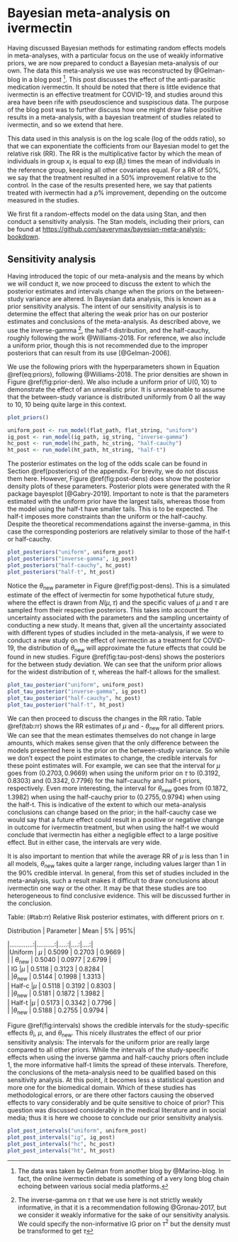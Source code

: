 # Bayesian meta-analysis on ivermectin

Having discussed Bayesian methods for estimating random effects models in meta-analyses, with a particular focus on the use of weakly informative priors, we are now prepared to conduct a Bayesian meta-analysis of our own. The data this meta-analysis we use was reconstructed by @Gelman-blog in a blog post ^[The data was taken by Gelman from another blog by @Marino-blog. In fact, the online ivermectin debate is something of a very long blog chain echoing between various social media platforms.]. This post discusses the effect of the anti-parasitic medication ivermectin. It should be noted that there is little evidence that ivermectin is an effective treatment for COVID-19, and studies around this area have been rife with pseudoscience and suspiscious data. The purpose of the blog post was to further discuss how one might draw false positive results in a meta-analysis, with a bayesian treatment of studies related to ivermectin, and so we extend that here.

This data used in this analysis is on the log scale (log of the odds ratio), so that we can exponentiate the cofficients from our Bayesian model to get the relative risk (RR). The RR is the multiplicative factor by which the mean of individuals in group $x_i$ is equal to $\exp(B_i)$ times the mean of individuals in the reference group, keeping all other covariates
equal. For a RR of 50\%, we say that the treatment resulted in a 50\% improvement relative to the control. In the case of the results presented here, we say that patients treated with ivermectin had a $p$\% improvement, depending on the outcome measured in the studies.

We first fit a random-effects model on the data using Stan, and then conduct a sensitivity analysis. The Stan models, including their priors, can be found at <https://github.com/saverymax/bayesian-meta-analysis-bookdown>.


## Sensitivity analysis

Having introduced the topic of our meta-analysis and the means by which we will conduct it, we now proceed to discuss the extent to which the posterior estimates and intervals change when the priors on the between-study variance are altered. In Bayesian data analysis, this is known as a prior sensitivity analysis. The intent of our sensitivity analysis is to determine the effect that altering the weak prior has on our posterior estimates and conclusions of the meta-analysis. As described above, we use the inverse-gamma ^[The inverse-gamma on $\tau$ that we use here is not strictly weakly informative, in that it is a recommendation following @Gronau-2017, but we consider it weakly informative for the sake of our sensitivity analysis. We could specify the non-informative IG prior on $\tau^2$ but the density must be transformed to get $\tau$], the half-t distribution, and the half-cauchy, roughly following the work @Williams-2018. For reference, we also include a uniform prior, though this is not recommended due to the improper posteriors that can result from its use [@Gelman-2006].

We use the following priors with the hyperparameters shown in Equation \@ref(eq:priors), following @Williams-2018. The prior densities are shown in Figure \@ref(fig:prior-den). We also include a uniform prior of U$(0,10)$ to demonstrate the effect of an unrealistic prior. It is unreasonable to assume that the between-study variance is distributed uniformly from 0 all the way to 10, 10 being quite large in this context.

\begin{equation}
\begin{gathered}
\tau \sim \text{U}(0, 10) \\
\tau \sim \text{Inverse-gamma}(1,0.15)\\
\tau \sim \text{Half-t}(0, 0.5) \\
\tau \sim \text{Half-cauchy}(0, 0.5)
\end{gathered}
(\#eq:priors)
\end{equation}

```r
plot_priors()
```

```r
uniform_post <- run_model(flat_path, flat_string, "uniform")
ig_post <- run_model(ig_path, ig_string, "inverse-gamma")
hc_post <- run_model(hc_path, hc_string, "half-cauchy")
ht_post <- run_model(ht_path, ht_string, "half-t")
```


The posterior estimates on the log of the odds scale can be found in Section \@ref(posteriors) of the appendix. For brevity, we do not discuss them here. However, Figure \@ref(fig:post-dens) does show the posterior density plots of these parameters. Posterior plots were generated with the R package bayesplot [@Gabry-2019]. Important to note is that the parameters estimated with the uniform prior have the largest tails, whereas those from the model using the half-t have smaller tails. This is to be expected. The half-t imposes more constraints than the uniform or the half-cauchy. Despite the theoretical recommendations against the inverse-gamma, in this case the corresponding posteriors are relatively similar to those of the half-t or half-cauchy.

```r
plot_posteriors("uniform", uniform_post)
plot_posteriors("inverse-gamma", ig_post)
plot_posteriors("half-cauchy", hc_post)
plot_posteriors("half-t", ht_post)
```


Notice the $\theta_{\text{new}}$ parameter in Figure \@ref(fig:post-dens). This is a simulated estimate of the effect of ivermectin for some hypothetical future study, where the effect is drawn from $N(\mu,\tau)$ and the specific values of $\mu$ and $\tau$ are sampled from their respective posteriors. This takes into account the uncertainty associated with the parameters and the sampling uncertainty of conducting a new study. It means that, given all the uncertainty associated with different types of studies included in the meta-analysis, if we were to conduct a new study on the effect of ivermectin as a treatment for COVID-19, the distribution of $\theta_{\text{new}}$ will approximate the future effects that could be found in new studies. Figure \@ref(fig:tau-post-dens) shows the posteriors for the between study deviation. We can see that the uniform prior allows for the widest distribution of $\tau$, whereas the half-t allows for the smallest.

```r
plot_tau_posterior("uniform", uniform_post)
plot_tau_posterior("inverse-gamma", ig_post)
plot_tau_posterior("half-cauchy", hc_post)
plot_tau_posterior("half-t", ht_post)
```

We can then proceed to discuss the changes in the RR ratio. Table \@ref(tab:rr) shows the RR estimates of $\mu$ and - $\theta_{\text{new}}$ for all different priors. We can see that the mean estimates themselves do not change in large amounts, which makes sense given that the only difference between the models presented here is the prior on the between-study variance. So while we don't expect the point estimates to change, the credible intervals for these point estimates will. For example, we can see that the interval for $\mu$ goes from $(0.2703,  0.9669)$ when using the uniform prior on $\tau$ to $(0.3192, 0.8303)$ and $(0.3342, 0.7796)$ for the half-cauchy and half-t priors, respectively. Even more interesting, the interval for $\theta_{\text{new}}$ goes from $(0.1872, 1.3982)$ when using the half-cauchy prior to $(0.2755, 0.9794)$ when using the half-t. This is indicative of the extent to which our meta-analysis conclusions can change based on the prior; in the half-cauchy case we would say that a future effect could result in a positive or negative change in outcome for ivermectin treatment, but when using the half-t we would conclude that ivermectin has either a negligible effect to a large positive effect. But in either case, the intervals are very wide. 

It is also important to mention that while the average RR of $\mu$ is less than 1 in all models, $\theta_{\text{new}}$ takes quite a larger range, including values larger than 1 in the 90\% credible interval. In general, from this set of studies included in the meta-analysis, such a result makes it difficult to draw conclusions about ivermectin one way or the other. It may be that these studies are too heterogeneous to find conclusive evidence. This will be discussed further in the conclusion.

Table: (\#tab:rr) Relative Risk posterior estimates, with different priors on $\tau$.

| Distribution | Parameter | Mean | 5\% | 95\%|    
|.............:|..........:|.....:|....:|....:|    
|Uniform | $\mu$ | 0.5099 | 0.2703 | 0.9669 |   
|        | $\theta_{\text{new}}$ | 0.5040 | 0.0977 | 2.6799 |   
| IG     |$\mu$ | 0.5118 | 0.3123 | 0.8284 |   
|        |$\theta_{\text{new}}$ | 0.5144 | 0.1998 | 1.3313 |   
| Half-c |$\mu$ | 0.5118 | 0.3192 | 0.8303 |    
|        |$\theta_{\text{new}}$ | 0.5181 | 0.1872 | 1.3982 |   
| Half-t |$\mu$ | 0.5173 | 0.3342 | 0.7796 |    
|        |$\theta_{\text{new}}$ | 0.5188 | 0.2755 | 0.9794 |

Figure \@ref(fig:intervals) shows the credible intervals for the study-specific effects $\theta_i$, $\mu$, and $\theta_{\text{new}}$. This nicely illustrates the effect of our prior sensitivity analysis: The intervals for the uniform prior are really large compared to all other priors. While the intervals of the study-specific effects when using the inverse gamma and half-cauchy priors often include 1, the more informative half-t limits the spread of these intervals. Therefore, the conclusions of the meta-analysis need to be qualified based on this sensitivity analysis. At this point, it becomes less a statistical question and more one for the biomedical domain. Which of these studies has methodological errors, or are there other factors causing the observed effects to vary considerably and be quite sensitive to choice of prior? This question was discussed considerably in the medical literature and in social media; thus it is here we choose to conclude our prior sensitivity analysis.

```r
plot_post_intervals("uniform", uniform_post)
plot_post_intervals("ig", ig_post)
plot_post_intervals("hc", hc_post)
plot_post_intervals("ht", ht_post)
```
